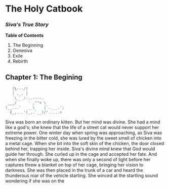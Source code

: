 # The Holy Catbook

### _Siva's True Story_

**Table of Contents**

1. The Beginning
2. Genesiva
3. Exile
4. Rebirth

## Chapter 1: The Begining

```javascript
   |\---/|
   | ,_, |
    \_`_/-..----.
 ___/ `   ' ,""+ \    
(__...'   __\    |`.___.';
  (_,...'(_,.`__)/'.....+
```

Siva was born an ordinary kitten. But her mind was divine. She had a mind like a god's; she knew that the life of a street cat would never support her extreme power. One winter day when spring was approaching, as Siva was freezing in the bitter cold, she was lured by the sweet smell of chicken into a metal cage. When she bit into the soft skin of the chicken, the door closed behind her, trapping her inside. Siva's divine mind knew that God would guide her through. She curled up in the cage and accepted her fate. And when she finally woke up, there was only a second of light before her captures threw a blanket on top of her cage, bringing her vision to darkness. She was then placed in the trunk of a car and heard the thunderous roar of the vehicle starting.  She winced at the  startling sound wondering if she was on the 